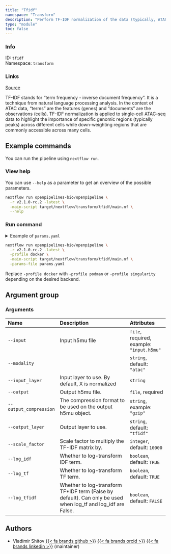 ```yaml
---
title: "Tfidf"
namespace: "Transform"
description: "Perform TF-IDF normalization of the data (typically, ATAC)."
type: "module"
toc: false
---
```


::: {.column-margin}

### Info

ID: `tfidf`  
Namespace: `transform`

### Links
[Source](https://github.com/openpipelines-bio/openpipeline/blob/v2.1.0-rc.2/src/transform/tfidf/config.vsh.yaml){.btn-action .btn-sm .btn-info .btn role="button"}

:::

TF-IDF stands for "term frequency - inverse document frequency". It is a technique from natural language processing analysis.
In the context of ATAC data, "terms" are the features (genes) and "documents" are the observations (cells). 
TF-IDF normalization is applied to single-cell ATAC-seq data to highlight the importance of specific genomic regions (typically peaks)
across different cells while down-weighting regions that are commonly accessible across many cells. 


## Example commands

You can run the pipeline using `nextflow run`.

### View help

You can use `--help` as a parameter to get an overview of the possible parameters.

```bash
nextflow run openpipelines-bio/openpipeline \
  -r v2.1.0-rc.2 -latest \
  -main-script target/nextflow/transform/tfidf/main.nf \
  --help
```

### Run command

<details>
<summary>Example of `params.yaml`</summary>
```yaml
# Arguments
input: # please fill in - example: "input.h5mu"
modality: "atac"
# input_layer: "foo"
# output: "$id.$key.output"
# output_compression: "gzip"
output_layer: "tfidf"
scale_factor: 10000
log_idf: true
log_tf: true
log_tfidf: false

# Nextflow input-output arguments
publish_dir: # please fill in - example: "output/"
# param_list: "my_params.yaml"
```
</details>

```bash
nextflow run openpipelines-bio/openpipeline \
  -r v2.1.0-rc.2 -latest \
  -profile docker \
  -main-script target/nextflow/transform/tfidf/main.nf \
  -params-file params.yaml
```

:::{.callout-note}
Replace `-profile docker` with `-profile podman` or `-profile singularity` depending on the desired backend.
:::

## Argument group

### Arguments

|Name                   |Description                                                                                                  |Attributes                                |
|:----------|:--------------------------------------------------|:--------------------|
|`--input`              |Input h5mu file                                                                                              |`file`, required, example: `"input.h5mu"` |
|`--modality`           |                                                                                                             |`string`, default: `"atac"`               |
|`--input_layer`        |Input layer to use. By default, X is normalized                                                              |`string`                                  |
|`--output`             |Output h5mu file.                                                                                            |`file`, required                          |
|`--output_compression` |The compression format to be used on the output h5mu object.                                                 |`string`, example: `"gzip"`               |
|`--output_layer`       |Output layer to use.                                                                                         |`string`, default: `"tfidf"`              |
|`--scale_factor`       |Scale factor to multiply the TF-IDF matrix by.                                                               |`integer`, default: `10000`               |
|`--log_idf`            |Whether to log-transform IDF term.                                                                           |`boolean`, default: `TRUE`                |
|`--log_tf`             |Whether to log-transform TF term.                                                                            |`boolean`, default: `TRUE`                |
|`--log_tfidf`          |Whether to log-transform TF*IDF term (False by default). Can only be used when log_tf and log_idf are False. |`boolean`, default: `FALSE`               |

## Authors


  * Vladimir Shitov [{{< fa brands github >}}](https://github.com/vladimirshitov) [{{< fa brands orcid >}}](https://orcid.org/0000-0002-1960-8812) [{{< fa brands linkedin >}}](https://linkedin.com/in/vladimir-shitov-9a659513b) (maintainer)

